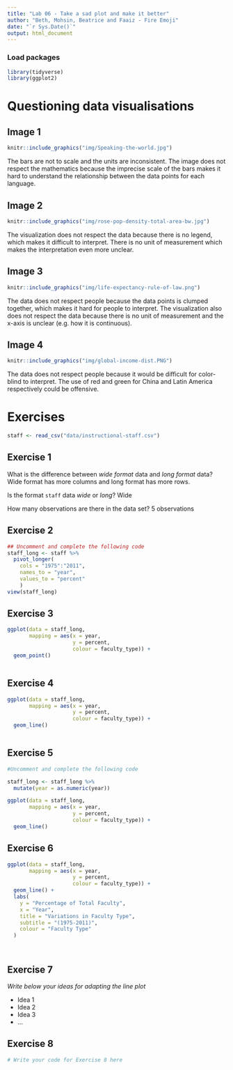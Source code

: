 ```yaml
---
title: "Lab 06 - Take a sad plot and make it better"
author: "Beth, Mohsin, Beatrice and Faaiz - Fire Emoji"
date: "`r Sys.Date()`"
output: html_document
---
```


### Load packages

```r
library(tidyverse)
library(ggplot2)
```


# Questioning data visualisations

## Image 1

```r
knitr::include_graphics("img/Speaking-the-world.jpg")
```

The bars are not to scale and the units are inconsistent. The image does not respect the mathematics because the imprecise scale of the bars makes it hard to understand the relationship between the data points for each language.




## Image 2

```r
knitr::include_graphics("img/rose-pop-density-total-area-bw.jpg")
```

The visualization does not respect the data because there is no legend, which makes it difficult to interpret. There is no unit of measurement which makes the interpretation even more unclear. 



## Image 3

```r
knitr::include_graphics("img/life-expectancy-rule-of-law.png")
```

The data does not respect people because the data points is clumped together, which makes it hard for people to interpret. The visualization also does not respect the data because there is no unit of measurement and the x-axis is unclear (e.g. how it is continuous).




## Image 4

```r
knitr::include_graphics("img/global-income-dist.PNG")
```

The data does not respect people because it would be difficult for color-blind to interpret. The use of red and green for China and Latin America respectively could be offensive.




# Exercises

```r
staff <- read_csv("data/instructional-staff.csv")
```


## Exercise 1

What is the difference between *wide format* data and *long format* data?
Wide format has more columns and long format has more rows.


Is the format `staff` data *wide* or *long*?
Wide

How many observations are there in the data set?
5 observations



## Exercise 2

```r
## Uncomment and complete the following code
staff_long <- staff %>%
  pivot_longer(
    cols = "1975":"2011", 
    names_to = "year",
    values_to = "percent"
    )
view(staff_long)
```


## Exercise 3

```r
ggplot(data = staff_long,
       mapping = aes(x = year, 
                     y = percent, 
                     colour = faculty_type)) +
  geom_point()



```

## Exercise 4

```r
ggplot(data = staff_long,
       mapping = aes(x = year, 
                     y = percent, 
                     colour = faculty_type)) +
  geom_line()



```

## Exercise 5

```r
#Uncomment and complete the following code

staff_long <- staff_long %>%
  mutate(year = as.numeric(year))
```


```r
ggplot(data = staff_long,
       mapping = aes(x = year, 
                     y = percent, 
                     colour = faculty_type)) +
  geom_line()


```

## Exercise 6

```r
ggplot(data = staff_long,
       mapping = aes(x = year, 
                     y = percent, 
                     colour = faculty_type)) +
  geom_line() +
  labs(
    y = "Percentage of Total Faculty",
    x = "Year",
    title = "Variations in Faculty Type",
    subtitle = "(1975-2011)",
    colour = "Faculty Type"
  )




```

## Exercise 7

_Write below your ideas for adapting the line plot_

* Idea 1
* Idea 2
* Idea 3
* ...


## Exercise 8

```r
# Write your code for Exercise 8 here



```

